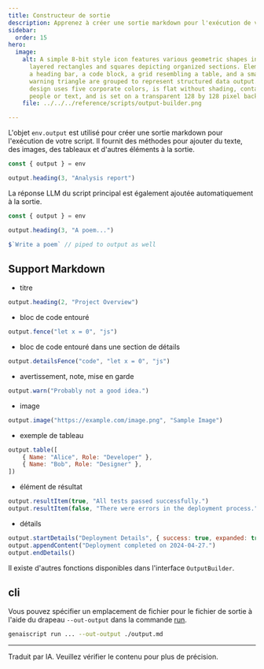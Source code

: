 ```yaml
---
title: Constructeur de sortie
description: Apprenez à créer une sortie markdown pour l'exécution de votre script
sidebar:
  order: 15
hero:
  image:
    alt: A simple 8-bit style icon features various geometric shapes including
      layered rectangles and squares depicting organized sections. Elements like
      a heading bar, a code block, a grid resembling a table, and a small
      warning triangle are grouped to represent structured data output. The
      design uses five corporate colors, is flat without shading, contains no
      people or text, and is set on a transparent 128 by 128 pixel background.
    file: ../../../reference/scripts/output-builder.png

---
```


L'objet `env.output` est utilisé pour créer une sortie markdown pour l'exécution de votre script. Il fournit des méthodes pour ajouter du texte, des images, des tableaux et d'autres éléments à la sortie.

```js
const { output } = env

output.heading(3, "Analysis report")
```

La réponse LLM du script principal est également ajoutée automatiquement à la sortie.

```js
const { output } = env

output.heading(3, "A poem...")

$`Write a poem` // piped to output as well
```

## Support Markdown

* titre

```js wrap
output.heading(2, "Project Overview")
```

* bloc de code entouré

```js wrap
output.fence("let x = 0", "js")
```

* bloc de code entouré dans une section de détails

```js
output.detailsFence("code", "let x = 0", "js")
```

* avertissement, note, mise en garde

```js
output.warn("Probably not a good idea.")
```

* image

```js wrap
output.image("https://example.com/image.png", "Sample Image")
```

* exemple de tableau

```js wrap
output.table([
    { Name: "Alice", Role: "Developer" },
    { Name: "Bob", Role: "Designer" },
])
```

* élément de résultat

```js
output.resultItem(true, "All tests passed successfully.")
output.resultItem(false, "There were errors in the deployment process.")
```

* détails

```js wrap
output.startDetails("Deployment Details", { success: true, expanded: true })
output.appendContent("Deployment completed on 2024-04-27.")
output.endDetails()
```

Il existe d'autres fonctions disponibles dans l'interface `OutputBuilder`.

## cli

Vous pouvez spécifier un emplacement de fichier pour le fichier de sortie à l'aide du drapeau `--out-output` dans la commande [run](../../../reference/reference/cli/run/).

```sh
genaiscript run ... --out-output ./output.md
```

<hr />

Traduit par IA. Veuillez vérifier le contenu pour plus de précision.
